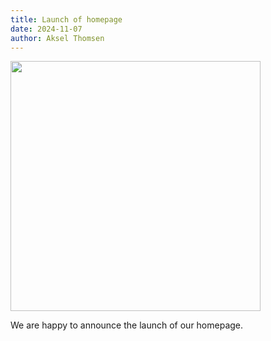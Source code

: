 ```yaml
---
title: Launch of homepage
date: 2024-11-07
author: Aksel Thomsen
---
```


![](logo_nn.png){width=400}

We are happy to announce the launch of our homepage.
